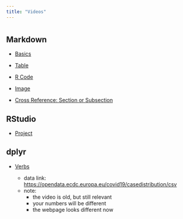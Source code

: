 ```yaml
---
title: "Videos"
---
```

# {.tabset}

## Markdown

- [Basics](https://web.microsoftstream.com/video/f34f2422-a37f-4d6c-a308-286eff4d612b)

- [Table](https://web.microsoftstream.com/video/7d118abb-8217-42e5-a726-6532b5e64f33)

- [R Code](https://web.microsoftstream.com/video/086f58c3-3a0b-4661-be77-68ea72c5e0a4)

- [Image](https://web.microsoftstream.com/video/88f59283-7c4d-419e-b6c2-a4655073916a)

- [Cross Reference: Section or Subsection](https://web.microsoftstream.com/video/13689057-aa3d-4c87-9303-3b39ff85b49b)


## RStudio

- [Project](https://web.microsoftstream.com/video/e1dec226-984a-4ec0-b244-e0c1abfe4939)

## dplyr

- [Verbs](https://web.microsoftstream.com/video/5986c61f-b97a-41a8-b5ef-1f850894d085)

    - data link: <https://opendata.ecdc.europa.eu/covid19/casedistribution/csv>
    - note:
      - the video is old, but still relevant
      - your numbers will be different
      - the webpage looks different now